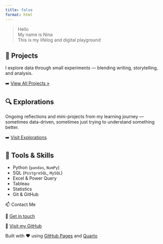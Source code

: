 ```yaml
---
title: false
format: html
---
```

<div class="terminal-box">
> Hello  
> My name is Nina  
> This is my lifelog and digital playground
</div>

## 🧠 Projects

I explore data through small experiments — blending writing, storytelling, and analysis.

➡️ [View All Projects »](projects/index.qmd)

## 🔍 Explorations

Ongoing reflections and mini-projects from my learning journey — sometimes data-driven, sometimes just trying to understand something better.

➡️ [Visit Explorations](explorations/index.qmd)

## 💼 Tools & Skills

- Python (`pandas`, `NumPy`)  
- SQL (`PostgreSQL`, `MySQL`)  
- Excel & Power Query  
- Tableau  
- Statistics  
- Git & GitHub

📫 Contact Me

📧 [Get in touch](mailto:nixterra78@gmail.com) 

🧠 [Visit my GitHub](https://github.com/nixterra)

Built with ❤️ using [GitHub Pages](https://pages.github.com) and [Quarto](https://quarto.org)
